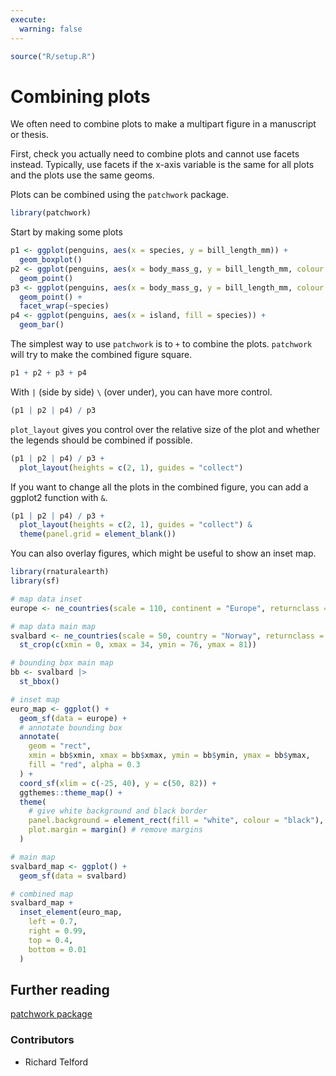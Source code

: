 ```yaml
---
execute: 
  warning: false
---
```


``` r
source("R/setup.R")
```

# Combining plots {#sec-combining-plots}

We often need to combine plots to make a multipart figure in a manuscript or thesis.

First, check you actually need to combine plots and cannot use facets instead.
Typically, use facets if the x-axis variable is the same for all plots and the plots use the same geoms.

Plots can be combined using the `patchwork` package.

```r
library(patchwork)
```

Start by making some plots

```r
p1 <- ggplot(penguins, aes(x = species, y = bill_length_mm)) +
  geom_boxplot()
p2 <- ggplot(penguins, aes(x = body_mass_g, y = bill_length_mm, colour = species)) +
  geom_point()
p3 <- ggplot(penguins, aes(x = body_mass_g, y = bill_length_mm, colour = species)) +
  geom_point() +
  facet_wrap(~species)
p4 <- ggplot(penguins, aes(x = island, fill = species)) +
  geom_bar()
```

The simplest way to use `patchwork` is to `+` to combine the plots.
`patchwork` will try to make the combined figure square.

```r
p1 + p2 + p3 + p4
```
With `|` (side by side) `\` (over under), you can have more control.

```r
(p1 | p2 | p4) / p3
```

`plot_layout` gives you control over the relative size of the plot and whether the legends should be combined if possible.

```r
(p1 | p2 | p4) / p3 +
  plot_layout(heights = c(2, 1), guides = "collect")
```

If you want to change all the plots in the combined figure, you can add a ggplot2 function with `&`.

```r
(p1 | p2 | p4) / p3 +
  plot_layout(heights = c(2, 1), guides = "collect") &
  theme(panel.grid = element_blank())
```

You can also overlay figures, which might be useful to show an inset map.

```r
library(rnaturalearth)
library(sf)

# map data inset
europe <- ne_countries(scale = 110, continent = "Europe", returnclass = "sf")

# map data main map
svalbard <- ne_countries(scale = 50, country = "Norway", returnclass = "sf") |>
  st_crop(c(xmin = 0, xmax = 34, ymin = 76, ymax = 81))

# bounding box main map
bb <- svalbard |>
  st_bbox()

# inset map
euro_map <- ggplot() +
  geom_sf(data = europe) +
  # annotate bounding box
  annotate(
    geom = "rect",
    xmin = bb$xmin, xmax = bb$xmax, ymin = bb$ymin, ymax = bb$ymax,
    fill = "red", alpha = 0.3
  ) +
  coord_sf(xlim = c(-25, 40), y = c(50, 82)) +
  ggthemes::theme_map() +
  theme(
    # give white background and black border
    panel.background = element_rect(fill = "white", colour = "black"),
    plot.margin = margin() # remove margins
  )

# main map
svalbard_map <- ggplot() +
  geom_sf(data = svalbard)

# combined map
svalbard_map +
  inset_element(euro_map,
    left = 0.7,
    right = 0.99,
    top = 0.4,
    bottom = 0.01
  )
```

::: callout-note
## Further reading

[patchwork package](https://patchwork.data-imaginist.com/)
:::

::: {.column-margin}
### Contributors {.unlisted .unnumbered}

-   Richard Telford
:::
